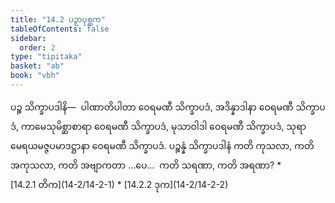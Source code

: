 ```yaml
---
title: "14.2 ပဉှာပုစ္ဆက"
tableOfContents: false
sidebar:
  order: 2
type: "tipitaka"
basket: "ab"
book: "vbh"
---
```



<DynamicBreadcrumb />

<Division number="714" book="vbh" e="ch" v="30" p="304">

<Paragraph number="2086" book="vbh">
ပဉ္စ သိက္ခာပဒါနိ—  ပါဏာတိပါတာ ဝေရမဏီ သိက္ခာပဒံ, အဒိန္နာဒါနာ ဝေရမဏီ သိက္ခာပဒံ, ကာမေသုမိစ္ဆာစာရာ ဝေရမဏီ သိက္ခာပဒံ, မုသာဝါဒါ ဝေရမဏီ သိက္ခာပဒံ, သုရာမေရယမဇ္ဇပမာဒဋ္ဌာနာ ဝေရမဏီ သိက္ခာပဒံ.


</Paragraph>

</Division>
<Division number="715" book="vbh" e="ch" v="30" p="305">

<Paragraph number="2087" book="vbh">
ပဉ္စန္နံ သိက္ခာပဒါနံ ကတိ ကုသလာ, ကတိ အကုသလာ, ကတိ အဗျာကတာ …ပေ…  ကတိ သရဏာ, ကတိ အရဏာ?

</Paragraph>
</Division>

<TableOfContents book="vbh" section="14.2">
* [14.2.1 တိက](14-2/14-2-1)
* [14.2.2 ဒုက](14-2/14-2-2)
</TableOfContents>